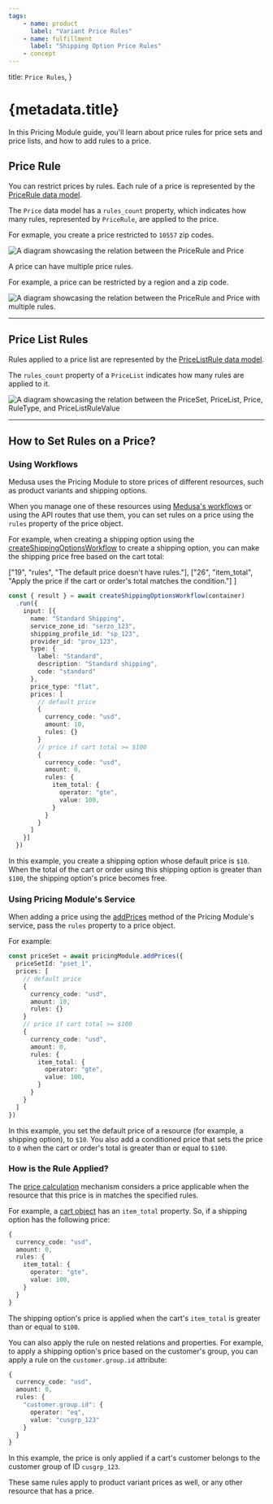 ```yaml
---
tags:
    - name: product
      label: "Variant Price Rules"
    - name: fulfillment
      label: "Shipping Option Price Rules"
    - concept
---
```


  title: `Price Rules`,
}

# {metadata.title}

In this Pricing Module guide, you'll learn about price rules for price sets and price lists, and how to add rules to a price.

## Price Rule

You can restrict prices by rules. Each rule of a price is represented by the [PriceRule data model](/references/pricing/models/PriceRule).

The `Price` data model has a `rules_count` property, which indicates how many rules, represented by `PriceRule`, are applied to the price.

For exmaple, you create a price restricted to `10557` zip codes.

![A diagram showcasing the relation between the PriceRule and Price](https://res.cloudinary.com/dza7lstvk/image/upload/v1709648772/Medusa%20Resources/price-rule-1_vy8bn9.jpg)

A price can have multiple price rules.

For example, a price can be restricted by a region and a zip code.

![A diagram showcasing the relation between the PriceRule and Price with multiple rules.](https://res.cloudinary.com/dza7lstvk/image/upload/v1709649296/Medusa%20Resources/price-rule-3_pwpocz.jpg)

---

## Price List Rules

Rules applied to a price list are represented by the [PriceListRule data model](/references/pricing/models/PriceListRule).

The `rules_count` property of a `PriceList` indicates how many rules are applied to it.

![A diagram showcasing the relation between the PriceSet, PriceList, Price, RuleType, and PriceListRuleValue](https://res.cloudinary.com/dza7lstvk/image/upload/v1709641999/Medusa%20Resources/price-list_zd10yd.jpg)

---

## How to Set Rules on a Price?

### Using Workflows

Medusa uses the Pricing Module to store prices of different resources, such as product variants and shipping options.

When you manage one of these resources using [Medusa's workflows](../../../medusa-workflows-reference/page.mdx) or using the API routes that use them, you can set rules on a price using the `rules` property of the price object.

For example, when creating a shipping option using the [createShippingOptionsWorkflow](!resources!/references/medusa-workflows/createShippingOptionsWorkflow) to create a shipping option, you can make the shipping price free based on the cart total:

  ["19", "rules", "The default price doesn't have rules."],
  ["26", "item_total", "Apply the price if the cart or order's total matches the condition."]
]

```ts highlights={workflowHighlights}
const { result } = await createShippingOptionsWorkflow(container)
  .run({
    input: [{
      name: "Standard Shipping",
      service_zone_id: "serzo_123",
      shipping_profile_id: "sp_123",
      provider_id: "prov_123",
      type: {
        label: "Standard",
        description: "Standard shipping",
        code: "standard"
      },
      price_type: "flat",
      prices: [
        // default price
        {
          currency_code: "usd",
          amount: 10,
          rules: {}
        }
        // price if cart total >= $100
        {
          currency_code: "usd",
          amount: 0,
          rules: {
            item_total: {
              operator: "gte",
              value: 100,
            }
          }
        }
      ]
    }]
  })
```

In this example, you create a shipping option whose default price is `$10`. When the total of the cart or order using this shipping option is greater than `$100`, the shipping option's price becomes free.

### Using Pricing Module's Service

When adding a price using the [addPrices](!resources!/references/pricing/addPrices) method of the Pricing Module's service, pass the `rules` property to a price object.

For example:

```ts
const priceSet = await pricingModule.addPrices({
  priceSetId: "pset_1",
  prices: [
    // default price
    {
      currency_code: "usd",
      amount: 10,
      rules: {}
    }
    // price if cart total >= $100
    {
      currency_code: "usd",
      amount: 0,
      rules: {
        item_total: {
          operator: "gte",
          value: 100,
        }
      }
    }
  ]
})
```

In this example, you set the default price of a resource (for example, a shipping option), to `$10`. You also add a conditioned price that sets the price to `0` when the cart or order's total is greater than or equal to `$100`.

### How is the Rule Applied?

The [price calculation](../price-calculation/page.mdx) mechanism considers a price applicable when the resource that this price is in matches the specified rules.

For example, a [cart object](!api!/store#carts_cart_schema) has an `item_total` property. So, if a shipping option has the following price:

```ts
{
  currency_code: "usd",
  amount: 0,
  rules: {
    item_total: {
      operator: "gte",
      value: 100,
    }
  }
}
```

The shipping option's price is applied when the cart's `item_total` is greater than or equal to `$100`.

You can also apply the rule on nested relations and properties. For example, to apply a shipping option's price based on the customer's group, you can apply a rule on the `customer.group.id` attribute:

```ts
{
  currency_code: "usd",
  amount: 0,
  rules: {
    "customer.group.id": {
      operator: "eq",
      value: "cusgrp_123"
    }
  }
}
```

In this example, the price is only applied if a cart's customer belongs to the customer group of ID `cusgrp_123`.

<Note>

These same rules apply to product variant prices as well, or any other resource that has a price.

</Note>
